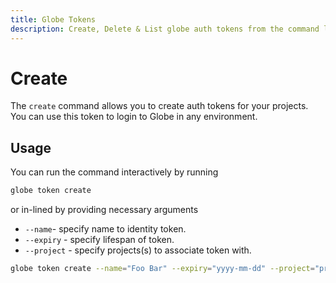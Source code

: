 ```yaml
---
title: Globe Tokens
description: Create, Delete & List globe auth tokens from the command line.
---
```


# Create

The `create` command allows you to create auth tokens for your projects. You can use this token to 
login to Globe in any environment.

## Usage

You can run the command interactively by running 

```bash
globe token create
```

or in-lined by providing necessary arguments 

- `--name`- specify name to identity token.
- `--expiry` - specify lifespan of token.
- `--project` - specify projects(s) to associate token with.

```bash
globe token create --name="Foo Bar" --expiry="yyyy-mm-dd" --project="project-ids-go-here"
```


